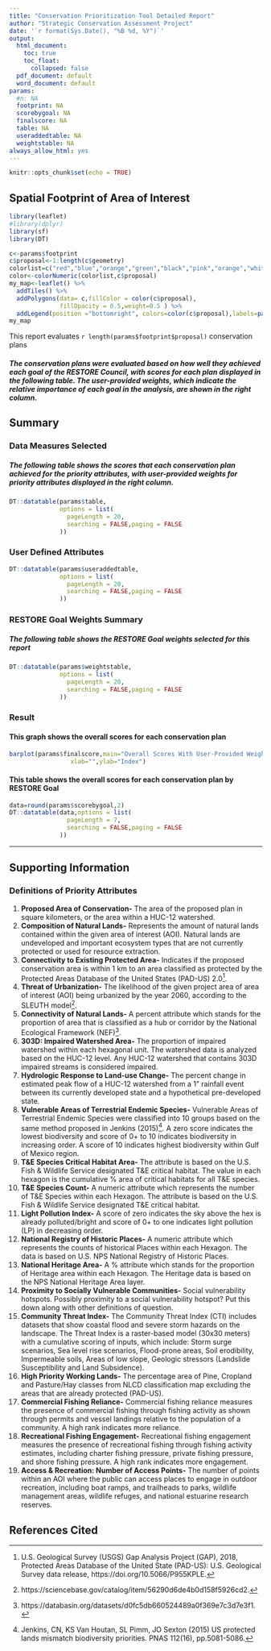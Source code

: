 ```yaml
---
title: "Conservation Prioritization Tool Detailed Report"
author: "Strategic Conservation Assessment Project"
date: '`r format(Sys.Date(), "%B %d, %Y")`'
output:
  html_document:
    toc: true
    toc_float:
      collapsed: false
  pdf_document: default
  word_document: default
params:
  #n: NA
  footprint: NA
  scorebygoal: NA
  finalscore: NA
  table: NA
  useraddedtable: NA
  weightstable: NA
always_allow_html: yes
---
```



```r
knitr::opts_chunk$set(echo = TRUE)
```

## Spatial Footprint of Area of Interest


```r
library(leaflet)
#library(dplyr)
library(sf)
library(DT)
```

```r
c<-params$footprint
c$proposal<-1:length(c$geometry)
colorlist=c("red","blue","orange","green","black","pink","orange","white","yellow","brown")
color<-colorNumeric(colorlist,c$proposal)
my_map<-leaflet() %>%
  addTiles() %>%
  addPolygons(data= c,fillColor = color(c$proposal),
              fillOpacity = 0.5,weight=0.5 ) %>%
  addLegend(position ="bottomright", colors=color(c$proposal),labels=paste0("Proposal ",c$proposal),opacity = 0.5)
my_map
```

This report evaluates `r length(params$footprint$proposal)` conservation plans

##### The conservation plans were evaluated based on how well they achieved each goal of the RESTORE Council, with scores for each plan displayed in the following table. The user-provided weights, which indicate the relative importance of each goal in the analysis, are shown in the right column.   

## Summary
### Data Measures Selected
##### The following table shows the scores that each conservation plan achieved for the priority attributes, with user-provided weights for priority attributes displayed in the right column.

```r
DT::datatable(params$table,
              options = list(
                pageLength = 20,
                searching = FALSE,paging = FALSE
              ))
```
### User Defined Attributes
```r
DT::datatable(params$useraddedtable,
              options = list(
                pageLength = 20,
                searching = FALSE,paging = FALSE
              ))
```

### RESTORE Goal Weights Summary
##### The following table shows the RESTORE Goal weights selected for this report
```r
DT::datatable(params$weightstable,
              options = list(
                pageLength = 20,
                searching = FALSE,paging = FALSE
              ))
```

### Result 
#### This graph shows the overall scores for each conservation plan 

```r
barplot(params$finalscore,main="Overall Scores With User-Provided Weights",
                 xlab="",ylab="Index")
```

#### This table shows the overall scores for each conservation plan by RESTORE Goal

```r
data=round(params$scorebygoal,2)
DT::datatable(data,options = list(
                pageLength = 7,
                searching = FALSE,paging = FALSE
              ))
```




***

## Supporting Information

### Definitions of Priority Attributes


1. **Proposed Area of Conservation-** The area of the proposed plan in square kilometers, or the area within a HUC-12 watershed. 
2. **Composition of Natural Lands-** Represents the amount of natural lands contained within the given area of interest (AOI). Natural lands are undeveloped and important ecosystem types that are not currently protected or used for resource extraction. 
3. **Connectivity to Existing Protected Area-** Indicates if the proposed conservation area is within 1 km to an area classified as protected by the Protected Areas Database of the United States (PAD-US) 2.0[^1].
4. **Threat of Urbanization-** The likelihood of the given project area of area of interest (AOI) being urbanized by the year 2060, according to the SLEUTH model[^2].  
5. **Connectivity of Natural Lands-** A percent attribute which stands for the proportion of area that is classified as a hub or corridor by the National Ecological Framework (NEF)[^3].
6. **303D: Impaired Watershed Area-** The proportion of impaired watershed within each hexagonal unit.  The watershed data is analyzed based on the HUC-12 level. Any HUC-12 watershed that contains 303D impaired streams is considered impaired.
7. **Hydrologic Response to Land-use Change-** The percent change in estimated peak flow of a HUC-12 watershed from a 1" rainfall event between its currently developed state and a hypothetical pre-developed state.
8. **Vulnerable Areas of Terrestrial Endemic Species-** Vulnerable Areas of Terrestrial Endemic Species were classified into 10 groups based on the same method proposed in Jenkins (2015)[^4]. A zero score indicates the lowest biodiversity and score of 0+ to 10 indicates biodiversity in increasing order. A score of 10 indicates highest biodiversity within Gulf of Mexico region.
9. **T&E Species Critical Habitat Area-** The attribute is based on the U.S. Fish & Wildlife Service designated T&E critical habitat. The value in each hexagon is the cumulative % area of critical habitats for all T&E species.
10. **T&E Species Count-** A numeric attribute which represents the number of T&E Species within each Hexagon. The attribute is based on the U.S. Fish & Wildlife Service designated T&E critical habitat.
11. **Light Pollution Index-** A score of zero indicates the sky above the hex is already polluted/bright and score of 0+ to one indicates light pollution (LP) in decreasing order.
12. **National Registry of Historic Places-** A numeric attribute which represents the counts of historical Places within each Hexagon. The data is based on U.S. NPS National Registry of Historic Places.
13. **National Heritage Area-** A % attribute which stands for the proportion of Heritage area within each Hexagon. The Heritage data is based on the NPS National Heritage Area layer.
14. **Proximity to Socially Vulnerable Communities-** Social vulnerability hotspots.  Possibly proximity to a social vulnerability hotspot?  Put this down along with other definitions of question.
15. **Community Threat Index-** The Community Threat Index (CTI) includes datasets that show coastal flood and severe storm hazards on the landscape. The Threat Index is a raster-based model (30x30 meters) with a cumulative scoring of inputs, which include:  Storm surge scenarios, Sea level rise scenarios, Flood-prone areas, Soil erodibility, Impermeable soils, Areas of low slope, Geologic stressors (Landslide Susceptibility and Land Subsidence).
16. **High Priority Working Lands-** The percentage area of Pine, Cropland and Pasture/Hay classes from NLCD classification map excluding the areas that are already protected (PAD-US).
17. **Commercial Fishing Reliance-** Commercial fishing reliance measures the presence of commercial fishing through fishing activity as shown through permits and vessel landings relative to the population of a community. A high rank indicates more reliance.
18. **Recreational Fishing Engagement-** Recreational fishing engagement measures the presence of recreational fishing through fishing activity estimates, including charter fishing pressure, private fishing pressure, and shore fishing pressure. A high rank indicates more engagement.
19. **Access & Recreation: Number of Access Points-** The number of points within an AOI where the public can access places to engage in outdoor recreation, including boat ramps, and trailheads to parks, wildlife management areas, wildlife refuges, and national estuarine research reserves.

## References Cited

[^1]: U.S. Geological Survey (USGS) Gap Analysis Project (GAP), 2018, Protected Areas Database of the United State (PAD-US): U.S. Geological Survey data release, https://doi.org/10.5066/P955KPLE.
[^2]: https://sciencebase.gov/catalog/item/56290d6de4b0d158f5926cd2.
[^3]: https://databasin.org/datasets/d0fc5db660524489a0f369e7c3d7e3f1.
[^4]: Jenkins, CN, KS Van Houtan, SL Pimm, JO Sexton (2015) US protected lands mismatch biodiversity priorities. PNAS 112(16), pp.5081-5086.
